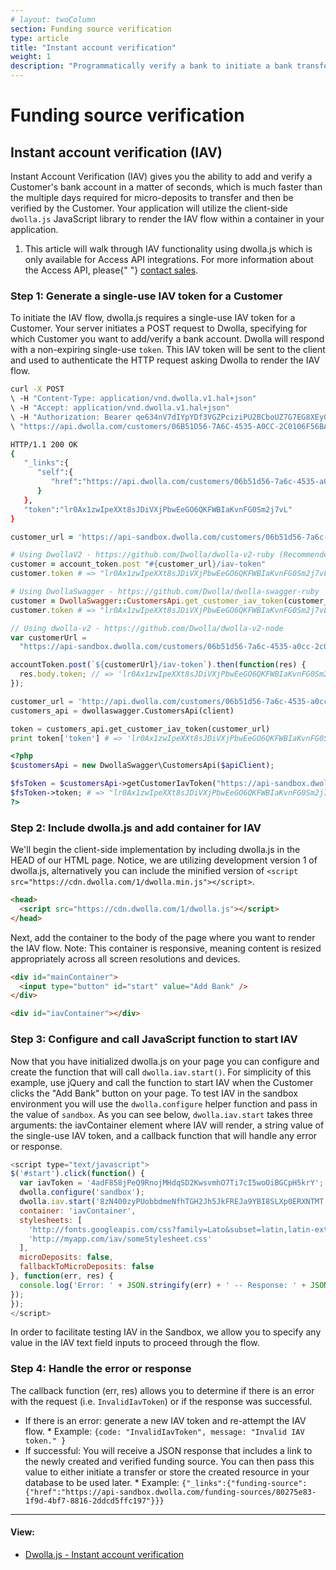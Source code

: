 ```yaml
---
# layout: twoColumn
section: Funding source verification
type: article
title: "Instant account verification"
weight: 1
description: "Programmatically verify a bank to initiate a bank transfer using instant account verification."
---
```


# Funding source verification

## Instant account verification (IAV)

Instant Account Verification (IAV) gives you the ability to add and verify a Customer's bank account in a matter of seconds, which is much faster than the multiple days required for micro-deposits to transfer and then be verified by the Customer. Your application will utilize the client-side `dwolla.js` JavaScript library to render the IAV flow within a container in your application.

<ol className="alerts">
  <li className="alert icon-alert-info">
    This article will walk through IAV functionality using dwolla.js which is
    only available for Access API integrations. For more information about the
    Access API, please{" "}
    <a href="https://www.dwolla.com/contact">contact sales</a>.
  </li>
</ol>

### Step 1: Generate a single-use IAV token for a Customer

To initiate the IAV flow, dwolla.js requires a single-use IAV token for a Customer. Your server initiates a POST request to Dwolla, specifying for which Customer you want to add/verify a bank account. Dwolla will respond with a non-expiring single-use `token`. This IAV token will be sent to the client and used to authenticate the HTTP request asking Dwolla to render the IAV flow.

```bash
curl -X POST
\ -H "Content-Type: application/vnd.dwolla.v1.hal+json"
\ -H "Accept: application/vnd.dwolla.v1.hal+json"
\ -H "Authorization: Bearer qe634nV7dIYpYDf3VGZPciziPU2BCboUZ7G7EG8XEyGswKkBV5"
\ "https://api.dwolla.com/customers/06B51D56-7A6C-4535-A0CC-2C0106F56BA6/iav-token"

HTTP/1.1 200 OK
{
   "_links":{
      "self":{
         "href":"https://api.dwolla.com/customers/06b51d56-7a6c-4535-a0cc-2c0106f56ba6/iav-token"
      }
   },
   "token":"lr0Ax1zwIpeXXt8sJDiVXjPbwEeGO6QKFWBIaKvnFG0Sm2j7vL"
}
```

```ruby
customer_url = 'https://api-sandbox.dwolla.com/customers/06b51d56-7a6c-4535-a0cc-2c0106f56ba6'

# Using DwollaV2 - https://github.com/Dwolla/dwolla-v2-ruby (Recommended)
customer = account_token.post "#{customer_url}/iav-token"
customer.token # => "lr0Ax1zwIpeXXt8sJDiVXjPbwEeGO6QKFWBIaKvnFG0Sm2j7vL"

# Using DwollaSwagger - https://github.com/Dwolla/dwolla-swagger-ruby
customer = DwollaSwagger::CustomersApi.get_customer_iav_token(customer_url)
customer.token # => "lr0Ax1zwIpeXXt8sJDiVXjPbwEeGO6QKFWBIaKvnFG0Sm2j7vL"
```

```javascript
// Using dwolla-v2 - https://github.com/Dwolla/dwolla-v2-node
var customerUrl =
  "https://api-sandbox.dwolla.com/customers/06b51d56-7a6c-4535-a0cc-2c0106f56ba6";

accountToken.post(`${customerUrl}/iav-token`).then(function(res) {
  res.body.token; // => 'lr0Ax1zwIpeXXt8sJDiVXjPbwEeGO6QKFWBIaKvnFG0Sm2j7vL'
});
```

```python
customer_url = 'http://api.dwolla.com/customers/06b51d56-7a6c-4535-a0cc-2c0106f56ba6'
customers_api = dwollaswagger.CustomersApi(client)

token = customers_api.get_customer_iav_token(customer_url)
print token['token'] # => 'lr0Ax1zwIpeXXt8sJDiVXjPbwEeGO6QKFWBIaKvnFG0Sm2j7vL'
```

```php
<?php
$customersApi = new DwollaSwagger\CustomersApi($apiClient);

$fsToken = $customersApi->getCustomerIavToken("https://api-sandbox.dwolla.com/customers/06b51d56-7a6c-4535-a0cc-2c0106f56ba6");
$fsToken->token; # => "lr0Ax1zwIpeXXt8sJDiVXjPbwEeGO6QKFWBIaKvnFG0Sm2j7vL"
?>
```

### Step 2: Include dwolla.js and add container for IAV

We'll begin the client-side implementation by including dwolla.js in the HEAD of our HTML page. Notice, we are utilizing development version 1 of dwolla.js, alternatively you can include the minified version of `<script src="https://cdn.dwolla.com/1/dwolla.min.js"></script>`.

```html
<head>
  <script src="https://cdn.dwolla.com/1/dwolla.js"></script>
</head>
```

Next, add the container to the body of the page where you want to render the IAV flow. Note: This container is responsive, meaning content is resized appropriately across all screen resolutions and devices.

```html
<div id="mainContainer">
  <input type="button" id="start" value="Add Bank" />
</div>

<div id="iavContainer"></div>
```

### Step 3: Configure and call JavaScript function to start IAV

Now that you have initialized dwolla.js on your page you can configure and create the function that will call `dwolla.iav.start()`. For simplicity of this example, use jQuery and call the function to start IAV when the Customer clicks the "Add Bank" button on your page. To test IAV in the sandbox environment you will use the `dwolla.configure` helper function and pass in the value of `sandbox`. As you can see below, `dwolla.iav.start` takes three arguments: the iavContainer element where IAV will render, a string value of the single-use IAV token, and a callback function that will handle any error or response.

```javascript
<script type="text/javascript">
$('#start').click(function() {
  var iavToken = '4adF858jPeQ9RnojMHdqSD2KwsvmhO7Ti7cI5woOiBGCpH5krY';
  dwolla.configure('sandbox');
  dwolla.iav.start('8zN400zyPUobbdmeNfhTGH2Jh5JkFREJa9YBI8SLXp0ERXNTMT', {
  container: 'iavContainer',
  stylesheets: [
    'http://fonts.googleapis.com/css?family=Lato&subset=latin,latin-ext',
    'http://myapp.com/iav/someStylesheet.css'
  ],
  microDeposits: false,
  fallbackToMicroDeposits: false
}, function(err, res) {
  console.log('Error: ' + JSON.stringify(err) + ' -- Response: ' + JSON.stringify(res));
});
});
</script>
```

In order to facilitate testing IAV in the Sandbox, we allow you to specify any value in the IAV text field inputs to proceed through the flow.

### Step 4: Handle the error or response

The callback function (err, res) allows you to determine if there is an error with the request (i.e. `InvalidIavToken`) or if the response was successful.

- If there is an error: generate a new IAV token and re-attempt the IAV flow. \* Example: `{code: "InvalidIavToken", message: "Invalid IAV token." }`
- If successful: You will receive a JSON response that includes a link to the newly created and verified funding source. You can then pass this value to either initiate a transfer or store the created resource in your database to be used later. \* Example: `{"_links":{"funding-source":{"href":"https://api-sandbox.dwolla.com/funding-sources/80275e83-1f9d-4bf7-8816-2ddcd5ffc197"}}}`

---

#### View:

- [Dwolla.js - Instant account verification](/resources/dwolla-js/instant-account-verification.html)
